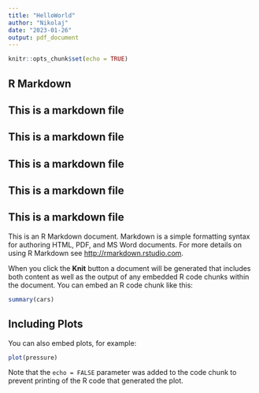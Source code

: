 ---
title: "HelloWorld"
author: "Nikolaj"
date: "2023-01-26"
output: pdf_document
---

```{r setup, include=FALSE}
knitr::opts_chunk$set(echo = TRUE)
```

## R Markdown

## This is a markdown file
## This is a markdown file
## This is a markdown file
## This is a markdown file
## This is a markdown file

This is an R Markdown document. Markdown is a simple formatting syntax for authoring HTML, PDF, and MS Word documents. For more details on using R Markdown see <http://rmarkdown.rstudio.com>.

When you click the **Knit** button a document will be generated that includes both content as well as the output of any embedded R code chunks within the document. You can embed an R code chunk like this:

```{r cars}
summary(cars)
```

## Including Plots

You can also embed plots, for example:

```{r pressure, echo=FALSE}
plot(pressure)
```

Note that the `echo = FALSE` parameter was added to the code chunk to prevent printing of the R code that generated the plot.

